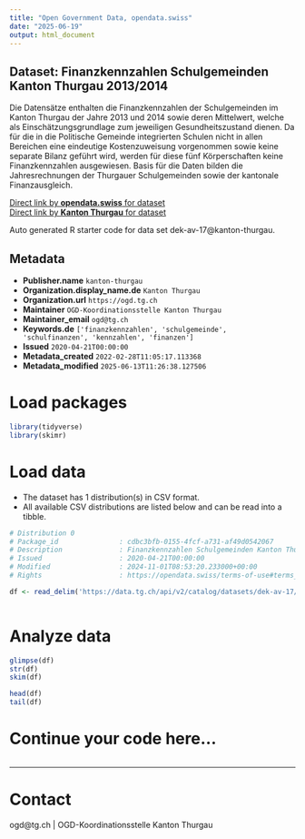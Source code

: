 ```yaml
---
title: "Open Government Data, opendata.swiss"
date: "2025-06-19"
output: html_document
---
```


## Dataset: Finanzkennzahlen Schulgemeinden Kanton Thurgau 2013/2014

Die Datensätze enthalten die Finanzkennzahlen der Schulgemeinden im Kanton Thurgau der Jahre 2013 und 2014 sowie deren Mittelwert, welche als Einschätzungsgrundlage zum jeweiligen Gesundheitszustand dienen. Da für die in die Politische Gemeinde integrierten Schulen nicht in allen Bereichen eine eindeutige Kostenzuweisung vorgenommen sowie keine separate Bilanz geführt wird, werden für diese fünf Körperschaften keine Finanzkennzahlen ausgewiesen. Basis für die Daten bilden die Jahresrechnungen der Thurgauer Schulgemeinden sowie der kantonale Finanzausgleich.

[Direct link by **opendata.swiss** for dataset](https://opendata.swiss/de/dataset/finanzkennzahlen-schulgemeinden-kanton-thurgau-2013-2014)<br>
[Direct link by **Kanton Thurgau** for dataset](https://data.tg.ch/explore/dataset/dek-av-17/)

Auto generated R starter code for data set dek-av-17@kanton-thurgau.

## Metadata

- **Publisher.name** `kanton-thurgau`
- **Organization.display_name.de** `Kanton Thurgau`
- **Organization.url** `https://ogd.tg.ch`
- **Maintainer** `OGD-Koordinationsstelle Kanton Thurgau`
- **Maintainer_email** `ogd@tg.ch`
- **Keywords.de** `['finanzkennzahlen', 'schulgemeinde', 'schulfinanzen', 'kennzahlen', 'finanzen']`
- **Issued** `2020-04-21T00:00:00`
- **Metadata_created** `2022-02-28T11:05:17.113368`
- **Metadata_modified** `2025-06-13T11:26:38.127506`


# Load packages

```r

library(tidyverse)
library(skimr)

```

# Load data

-   The dataset has 1 distribution(s) in CSV format.
-   All available CSV distributions are listed below and can be read into a tibble.

```r

# Distribution 0
# Package_id               : cdbc3bfb-0155-4fcf-a731-af49d0542067
# Description              : Finanzkennzahlen Schulgemeinden Kanton Thurgau 2013/2014 (csv)
# Issued                   : 2020-04-21T00:00:00
# Modified                 : 2024-11-01T08:53:20.233000+00:00
# Rights                   : https://opendata.swiss/terms-of-use#terms_by

df <- read_delim('https://data.tg.ch/api/v2/catalog/datasets/dek-av-17/exports/csv?use_labels=true')



```

# Analyze data

```r

glimpse(df)
str(df)
skim(df)

head(df)
tail(df)

```

# Continue your code here...

```r

```

------------------------------------------------------------------------

# Contact

ogd@tg.ch | OGD-Koordinationsstelle Kanton Thurgau
